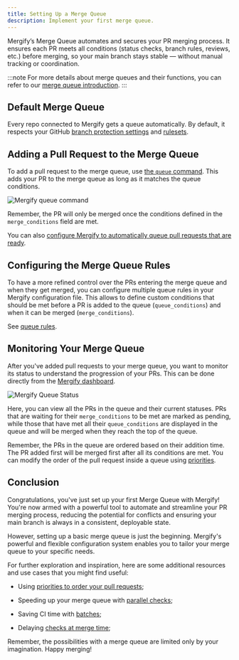 ```yaml
---
title: Setting Up a Merge Queue
description: Implement your first merge queue.
---
```



Mergify’s Merge Queue automates and secures your PR merging process. It ensures
each PR meets all conditions (status checks, branch rules, reviews, etc.)
before merging, so your main branch stays stable — without manual tracking or
coordination.

:::note
For more details about merge queues and their functions, you can refer to our
[merge queue introduction](./).
:::

## Default Merge Queue

Every repo connected to Mergify gets a queue automatically. By default, it
respects your GitHub [branch protection
settings](https://docs.github.com/en/repositories/configuring-branches-and-merges-in-your-repository/managing-protected-branches/about-protected-branches)
and
[rulesets](https://docs.github.com/en/repositories/configuring-branches-and-merges-in-your-repository/managing-rulesets/about-rulesets).

## Adding a Pull Request to the Merge Queue

<Youtube video="2mVymDFMaMk" title="Add a PR to the merge queue"/>

To add a pull request to the merge queue, use [the `queue`
command](/commands/queue). This adds your PR to the merge queue as long as it
matches the queue conditions.

<Image src={queueCommandScreenshot} alt="Mergify queue command" />

Remember, the PR will only be merged once the conditions defined in the
`merge_conditions` field are met.

You can also [configure Mergify to automatically queue pull requests that are
ready](rules/#autoqueueing-pull-requests).

## Configuring the Merge Queue Rules

To have a more refined control over the PRs entering the merge queue and when
they get merged, you can configure multiple queue rules in your Mergify
configuration file. This allows to define custom conditions that should be met
before a PR is added to the queue (`queue_conditions`) and when it can be
merged (`merge_conditions`).

See [queue rules](/merge-queue/rules/).

## Monitoring Your Merge Queue

After you've added pull requests to your merge queue, you want to monitor its
status to understand the progression of your PRs. This can be done directly
from the [Mergify dashboard](http://dashboard.mergify.com).

<Image src={queueStatusScreenshot} alt="Mergify Queue Status" />

Here, you can view all the PRs in the queue and their current statuses. PRs
that are waiting for their `merge_conditions` to be met are marked as pending,
while those that have met all their `queue_conditions` are displayed in the
queue and will be merged when they reach the top of the queue.

Remember, the PRs in the queue are ordered based on their addition time. The PR
added first will be merged first after all its conditions are met. You can
modify the order of the pull request inside a queue using
[priorities](/merge-queue/priority).

## Conclusion

Congratulations, you've just set up your first Merge Queue with Mergify! You're
now armed with a powerful tool to automate and streamline your PR merging
process, reducing the potential for conflicts and ensuring your main branch is
always in a consistent, deployable state.

However, setting up a basic merge queue is just the beginning. Mergify's
powerful and flexible configuration system enables you to tailor your merge
queue to your specific needs.

For further exploration and inspiration, here are some additional resources and
use cases that you might find useful:

- Using [priorities to order your pull requests](/merge-queue/priority);

- Speeding up your merge queue with [parallel
  checks](/merge-queue/parallel-checks);

- Saving CI time with [batches](/merge-queue/batches);

- Delaying [checks at merge time](/merge-queue/two-step);

Remember, the possibilities with a merge queue are limited only by your
imagination. Happy merging!
